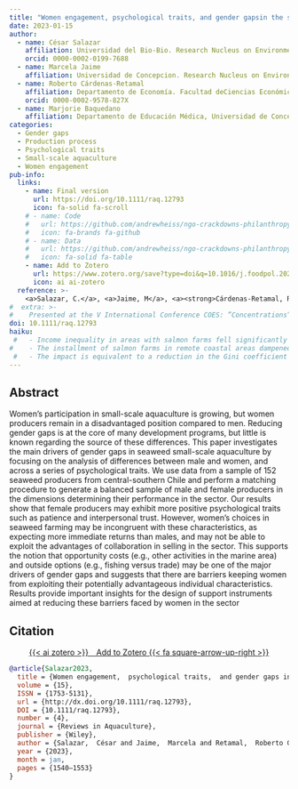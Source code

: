 ---
title: "Women engagement, psychological traits, and gender gapsin the small-scale seaweed aquaculture in Chile"
date: 2023-01-15
author:
  - name: César Salazar
    affiliation: Universidad del Bio-Bio. Research Nucleus on Environmental and Natural Resource Economics (NENRE)-EfD Chile
    orcid: 0000-0002-0199-7688
  - name: Marcela Jaime
    affiliation: Universidad de Concepcion. Research Nucleus on Environmental and Natural Resource Economics (NENRE) EfD-Chile, Centre of Applied Ecology and Sustainability (CAPES)
  - name: Roberto Cárdenas-Retamal
    affiliation: Departamento de Economía. Facultad deCiencias Económicas y Administrativas, Universidad Católica de la Santísima Concepción. Interdisciplinary Center forAquaculture Research (INCAR)
    orcid: 0000-0002-9578-827X
  - name: Marjorie Baquedano
    affiliation: Departamento de Educación Médica, Universidad de Concepción and Interdisciplinary Center for Aquaculture Research (INCAR)
categories: 
  - Gender gaps
  - Production process
  - Psychological traits
  - Small-scale aquaculture
  - Women engagement
pub-info:
  links:
    - name: Final version
      url: https://doi.org/10.1111/raq.12793
      icon: fa-solid fa-scroll
    # - name: Code
    #   url: https://github.com/andrewheiss/ngo-crackdowns-philanthropy
    #   icon: fa-brands fa-github
    # - name: Data
    #   url: https://github.com/andrewheiss/ngo-crackdowns-philanthropy/tree/master/data
    #   icon: fa-solid fa-table
    - name: Add to Zotero
      url: https://www.zotero.org/save?type=doi&q=10.1016/j.foodpol.2021.102078
      icon: ai ai-zotero
  reference: >-
    <a>Salazar, C.</a>, <a>Jaime, M</a>, <a><strong>Cárdenas-Retamal, R.</strong> </a> and <a>Baquedano, M.</a> (2023). “Women engagement, psychological traits, and gender gaps in the small-scale seaweed aquaculture in Chile”. <em>Reviews in Aquaculture</em> 15(4):1540-1553, doi: <a href="https://doi.org/10.1111/raq.12793"><code>10.1111/raq.12793</code></a>
#  extra: >-
#    Presented at the V International Conference COES: ”Concentrations” in 2018, and in the X Annual Meeting of the Chilean Society of Regional Studies SOCHER in 2018.
doi: 10.1111/raq.12793
haiku: 
 #   - Income inequality in areas with salmon farms fell significantly compared to areas without farms.
#    - The installment of salmon farms in remote coastal areas dampened the general trend of increased income inequality.
 #   - The impact is equivalent to a reduction in the Gini coefficient from 0.479 to 0.464.
---

## Abstract

Women's participation in small-scale aquaculture is growing, but women producers remain in a disadvantaged position compared to men. Reducing gender gaps is at the core of many development programs, but little is known regarding the source of these differences. This paper investigates the main drivers of gender gaps in seaweed small-scale aquaculture by focusing on the analysis of differences between male and women, and across a series of psychological traits. We use data from a sample of 152 seaweed producers from central-southern Chile and perform a matching procedure to generate a balanced sample of male and female producers in the dimensions determining their performance in the sector. Our results show that female producers may exhibit more positive psychological traits such as patience and interpersonal trust. However, women's choices in seaweed farming may be incongruent with these characteristics, as expecting more immediate returns than males, and may not be able to exploit the advantages of collaboration in selling in the sector. This supports the notion that opportunity costs (e.g., other activities in the marine area) and outside options (e.g., fishing versus trade) may be one of the major drivers of gender gaps and suggests that there are barriers keeping women from exploiting their potentially advantageous individual characteristics. Results provide important insights for the design of support instruments aimed at reducing these barriers faced by women in the sector


## Citation

<p class="buttons" style="text-align:center;">
<a class="btn btn-danger" target="_blank" href="https://www.zotero.org/save?type=doi&q=10.1177/0899764020971045">{{< ai zotero >}}&emsp;Add to Zotero {{< fa square-arrow-up-right >}}</a>
</p>

```bibtex
@article{Salazar2023,
  title = {Women engagement,  psychological traits,  and gender gaps in the small‐scale seaweed aquaculture in Chile},
  volume = {15},
  ISSN = {1753-5131},
  url = {http://dx.doi.org/10.1111/raq.12793},
  DOI = {10.1111/raq.12793},
  number = {4},
  journal = {Reviews in Aquaculture},
  publisher = {Wiley},
  author = {Salazar,  César and Jaime,  Marcela and Retamal,  Roberto Cárdenas and Baquedano,  Marjorie},
  year = {2023},
  month = jan,
  pages = {1540–1553}
}
```

